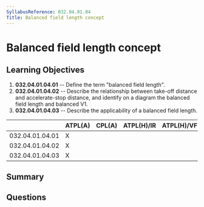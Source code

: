 ```yaml
---
SyllabusReference: 032.04.01.04
Title: Balanced field length concept
---
```


# Balanced field length concept

## Learning Objectives

1. **032.04.01.04.01** -- Define the term "balanced field length".
2. **032.04.01.04.02** -- Describe the relationship between take-off distance
   and accelerate-stop distance, and identify on a diagram the balanced field
   length and balanced V1.
3. **032.04.01.04.03** -- Describe the applicability of a balanced field length.

|                 | ATPL(A) | CPL(A) | ATPL(H)/IR | ATPL(H)/VFR | CPL(H) | IR  | CBIR(A) |
| --------------- | ------- | ------ | ---------- | ----------- | ------ | --- | ------- |
| 032.04.01.04.01 | X       |        |            |             |        |     |         |
| 032.04.01.04.02 | X       |        |            |             |        |     |         |
| 032.04.01.04.03 | X       |        |            |             |        |     |         |

## Summary

## Questions
